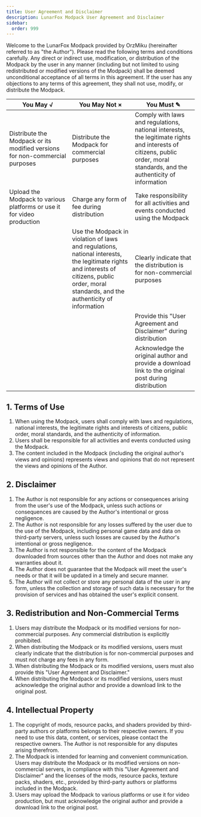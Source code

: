 ```yaml
---
title: User Agreement and Disclaimer
description: LunarFox Modpack User Agreement and Disclaimer
sidebar:
  order: 999
---
```


Welcome to the LunarFox Modpack provided by OrzMiku (hereinafter referred to as "the Author"). Please read the following terms and conditions carefully. Any direct or indirect use, modification, or distribution of the Modpack by the user in any manner (including but not limited to using redistributed or modified versions of the Modpack) shall be deemed unconditional acceptance of all terms in this agreement. If the user has any objections to any terms of this agreement, they shall not use, modify, or distribute the Modpack.

<table style="width: 100%;">
  <colgroup>
    <col style="width: 33.33%;" />
    <col style="width: 33.33%;" />
    <col style="width: 33.33%;" />
  </colgroup>
  <thead>
    <tr>
      <th>You May √</th>
      <th>You May Not ×</th>
      <th>You Must ✎</th>
    </tr>
  </thead>
  <tbody>
    <tr>
      <td>Distribute the Modpack or its modified versions for non-commercial purposes</td>
      <td>Distribute the Modpack for commercial purposes</td>
      <td>Comply with laws and regulations, national interests, the legitimate rights and interests of citizens, public order, moral standards, and the authenticity of information</td>
    </tr>
    <tr>
      <td>Upload the Modpack to various platforms or use it for video production</td>
      <td>Charge any form of fee during distribution</td>
      <td>Take responsibility for all activities and events conducted using the Modpack</td>
    </tr>
    <tr>
      <td></td>
      <td>Use the Modpack in violation of laws and regulations, national interests, the legitimate rights and interests of citizens, public order, moral standards, and the authenticity of information</td>
      <td>Clearly indicate that the distribution is for non-commercial purposes</td>
    </tr>
    <tr>
      <td></td>
      <td></td>
      <td>Provide this "User Agreement and Disclaimer" during distribution</td>
    </tr>
    <tr>
      <td></td>
      <td></td>
      <td>Acknowledge the original author and provide a download link to the original post during distribution</td>
    </tr>
  </tbody>
</table>

## 1. Terms of Use
1. When using the Modpack, users shall comply with laws and regulations, national interests, the legitimate rights and interests of citizens, public order, moral standards, and the authenticity of information.
2. Users shall be responsible for all activities and events conducted using the Modpack.
3. The content included in the Modpack (including the original author's views and opinions) represents views and opinions that do not represent the views and opinions of the Author.

## 2. Disclaimer
1. The Author is not responsible for any actions or consequences arising from the user's use of the Modpack, unless such actions or consequences are caused by the Author's intentional or gross negligence.
2. The Author is not responsible for any losses suffered by the user due to the use of the Modpack, including personal game data and data on third-party servers, unless such losses are caused by the Author's intentional or gross negligence.
3. The Author is not responsible for the content of the Modpack downloaded from sources other than the Author and does not make any warranties about it.
4. The Author does not guarantee that the Modpack will meet the user's needs or that it will be updated in a timely and secure manner.
5. The Author will not collect or store any personal data of the user in any form, unless the collection and storage of such data is necessary for the provision of services and has obtained the user's explicit consent.

## 3. Redistribution and Non-Commercial Terms
1. Users may distribute the Modpack or its modified versions for non-commercial purposes. Any commercial distribution is explicitly prohibited.
2. When distributing the Modpack or its modified versions, users must clearly indicate that the distribution is for non-commercial purposes and must not charge any fees in any form.
3. When distributing the Modpack or its modified versions, users must also provide this "User Agreement and Disclaimer."
4. When distributing the Modpack or its modified versions, users must acknowledge the original author and provide a download link to the original post.

## 4. Intellectual Property
1. The copyright of mods, resource packs, and shaders provided by third-party authors or platforms belongs to their respective owners. If you need to use this data, content, or services, please contact the respective owners. The Author is not responsible for any disputes arising therefrom.
2. The Modpack is intended for learning and convenient communication. Users may distribute the Modpack or its modified versions on non-commercial servers, in compliance with this "User Agreement and Disclaimer" and the licenses of the mods, resource packs, texture packs, shaders, etc., provided by third-party authors or platforms included in the Modpack.
3. Users may upload the Modpack to various platforms or use it for video production, but must acknowledge the original author and provide a download link to the original post.